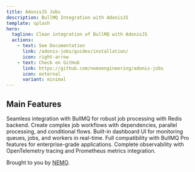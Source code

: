 ```yaml
---
title: AdonisJS Jobs
description: BullMQ Integration with AdonisJS
template: splash
hero:
  tagline: Clean integration of BullMQ with AdonisJS
  actions:
    - text: See Documentation
      link: /adonis-jobs/guides/installation/
      icon: right-arrow
    - text: Check on GitHub
      link: https://github.com/nemoengineering/adonis-jobs
      icon: external
      variant: minimal
---
```



## Main Features

<CardGrid stagger>
	<Card title="BullMQ Integration" icon="rocket">
		Seamless integration with BullMQ for robust job processing with Redis backend.
	</Card>
	<Card title="FlowJobs" icon="add-document">
		Create complex job workflows with dependencies, parallel processing, and conditional flows.
	</Card>
	<Card title="QueueDash Integration" icon="setting">
		Built-in dashboard UI for monitoring queues, jobs, and workers in real-time.
	</Card>
	<Card title="BullMQ Pro Support" icon="open-book">
		Full compatibility with BullMQ Pro features for enterprise-grade applications.
	</Card>
	<Card title="Observability & Metrics" icon="star">
		Complete observability with OpenTelemetry tracing and Prometheus metrics integration.
	</Card>
</CardGrid>


Brought to you by [NEMO](https://nemo.ventures).
